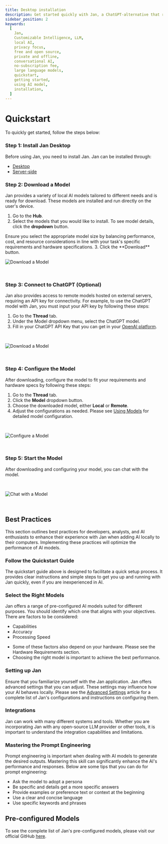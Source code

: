 ```yaml
---
title: Desktop installation
description: Get started quickly with Jan, a ChatGPT-alternative that runs on your own computer, with a local API server. Learn how to install Jan and select an AI model to start chatting.
sidebar_position: 2
keywords:
  [
    Jan,
    Customizable Intelligence, LLM,
    local AI,
    privacy focus,
    free and open source,
    private and offline,
    conversational AI,
    no-subscription fee,
    large language models,
    quickstart,
    getting started,
    using AI model,
    installation,
  ]
---
```



# Quickstart
To quickly get started, follow the steps below:
<Steps>

### Step 1: Install Jan Desktop
Before using Jan, you need to install Jan. Jan can be installed through:
- [Desktop](/docs/desktop.mdx)
- [Server-side](/docs/server.mdx)


### Step 2: Download a Model

Jan provides a variety of local AI models tailored to different needs and is ready for download. These models are installed and run directly on the user's device.

1. Go to the **Hub**.
2. Select the models that you would like to install. To see model details, click the **dropdown** button.
<Callout type="info">
Ensure you select the appropriate model size by balancing performance, cost, and resource considerations in line with your task's specific requirements and hardware specifications.
</Callout>
3. Click the **Download** button.

<br/>

![Download a Model](./_assets/download.gif)

<br/>

### Step 3: Connect to ChatGPT (Optional)

Jan also provides access to remote models hosted on external servers, requiring an API key for connectivity. For example, to use the ChatGPT model with Jan, you must input your API key by following these steps:

1. Go to the **Thread** tab.
2. Under the Model dropdown menu, select the ChatGPT model.
3. Fill in your ChatGPT API Key that you can get in your [OpenAI platform](https://platform.openai.com/account/api-keys).

<br/>

![Download a Model](./_assets/gpt.gif)

<br/>

### Step 4: Configure the Model

After downloading, configure the model to fit your requirements and hardware specs by following these steps:
1. Go to the **Thread** tab.
2. Click the **Model** dropdown button.
3. Choose the downloaded model, either **Local** or **Remote**.
4. Adjust the configurations as needed.
   <Callout type="info">
    Please see [Using Models](/docs/models#model-parameters) for detailed model configuration.
   </Callout>

<br/>

![Configure a Model](./_assets/configure.gif)

<br/>

### Step 5: Start the Model

After downloading and configuring your model, you can chat with the model.

<br/>

![Chat with a Model](./_assets/model.gif)

<br/>
</Steps>

## Best Practices

This section outlines best practices for developers, analysts, and AI enthusiasts to enhance their experience with Jan when adding AI locally to their computers. Implementing these practices will optimize the performance of AI models.

### Follow the Quickstart Guide

The quickstart guide above is designed to facilitate a quick setup process. It provides clear instructions and simple steps to get you up and running with Jan quickly, even if you are inexperienced in AI.

### Select the Right Models

Jan offers a range of pre-configured AI models suited for different purposes. You should identify which one that aligns with your objectives. There are factors to be considered:

- Capabilities
- Accuracy
- Processing Speed

<Callout type="info">

- Some of these factors also depend on your hardware. Please see the Hardware Requirements section.
- Choosing the right model is important to achieve the best performance.
</Callout>

### Setting up Jan

Ensure that you familiarize yourself with the Jan application. Jan offers advanced settings that you can adjust. These settings may influence how your AI behaves locally. Please see the [Advanced Settings](/docs/advanced) article for a complete list of Jan's configurations and instructions on configuring them.

### Integrations

Jan can work with many different systems and tools. Whether you are incorporating Jan with any open-source LLM provider or other tools, it is important to understand the integration capabilities and limitations.

### Mastering the Prompt Engineering

Prompt engineering is important when dealing with AI models to generate the desired outputs. Mastering this skill can significantly enhance the AI's performance and responses. Below are some tips that you can do for prompt engineering:

- Ask the model to adopt a persona
- Be specific and details get a more specific answers
- Provide examples or preference text or context at the beginning
- Use a clear and concise language
- Use specific keywords and phrases

## Pre-configured Models

To see the complete list of Jan's pre-configured models, please visit our official GitHub [here](https://github.com/janhq/jan).